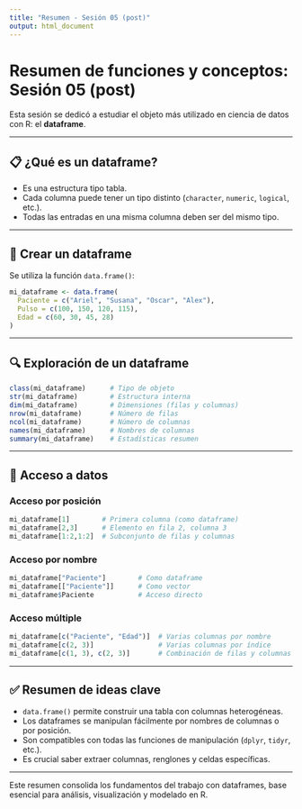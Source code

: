 ```yaml
---
title: "Resumen - Sesión 05 (post)"
output: html_document
---
```


# Resumen de funciones y conceptos: Sesión 05 (post)

Esta sesión se dedicó a estudiar el objeto más utilizado en ciencia de datos con R: el **dataframe**.

---

## 📋 ¿Qué es un dataframe?

- Es una estructura tipo tabla.
- Cada columna puede tener un tipo distinto (`character`, `numeric`, `logical`, etc.).
- Todas las entradas en una misma columna deben ser del mismo tipo.

---

## 🧱 Crear un dataframe

Se utiliza la función `data.frame()`:

```r
mi_dataframe <- data.frame(
  Paciente = c("Ariel", "Susana", "Oscar", "Alex"),
  Pulso = c(100, 150, 120, 115),
  Edad = c(60, 30, 45, 28)
)
```

---

## 🔍 Exploración de un dataframe

```r
class(mi_dataframe)      # Tipo de objeto
str(mi_dataframe)        # Estructura interna
dim(mi_dataframe)        # Dimensiones (filas y columnas)
nrow(mi_dataframe)       # Número de filas
ncol(mi_dataframe)       # Número de columnas
names(mi_dataframe)      # Nombres de columnas
summary(mi_dataframe)    # Estadísticas resumen
```

---

## 🎯 Acceso a datos

### Acceso por posición

```r
mi_dataframe[1]        # Primera columna (como dataframe)
mi_dataframe[2,3]      # Elemento en fila 2, columna 3
mi_dataframe[1:2,1:2]  # Subconjunto de filas y columnas
```

### Acceso por nombre

```r
mi_dataframe["Paciente"]        # Como dataframe
mi_dataframe[["Paciente"]]      # Como vector
mi_dataframe$Paciente           # Acceso directo
```

### Acceso múltiple

```r
mi_dataframe[c("Paciente", "Edad")]  # Varias columnas por nombre
mi_dataframe[c(2, 3)]                # Varias columnas por índice
mi_dataframe[c(1, 3), c(2, 3)]       # Combinación de filas y columnas
```

---

## ✅ Resumen de ideas clave

- `data.frame()` permite construir una tabla con columnas heterogéneas.
- Los dataframes se manipulan fácilmente por nombres de columnas o por posición.
- Son compatibles con todas las funciones de manipulación (`dplyr`, `tidyr`, etc.).
- Es crucial saber extraer columnas, renglones y celdas específicas.

---

Este resumen consolida los fundamentos del trabajo con dataframes, base esencial para análisis, visualización y modelado en R.
